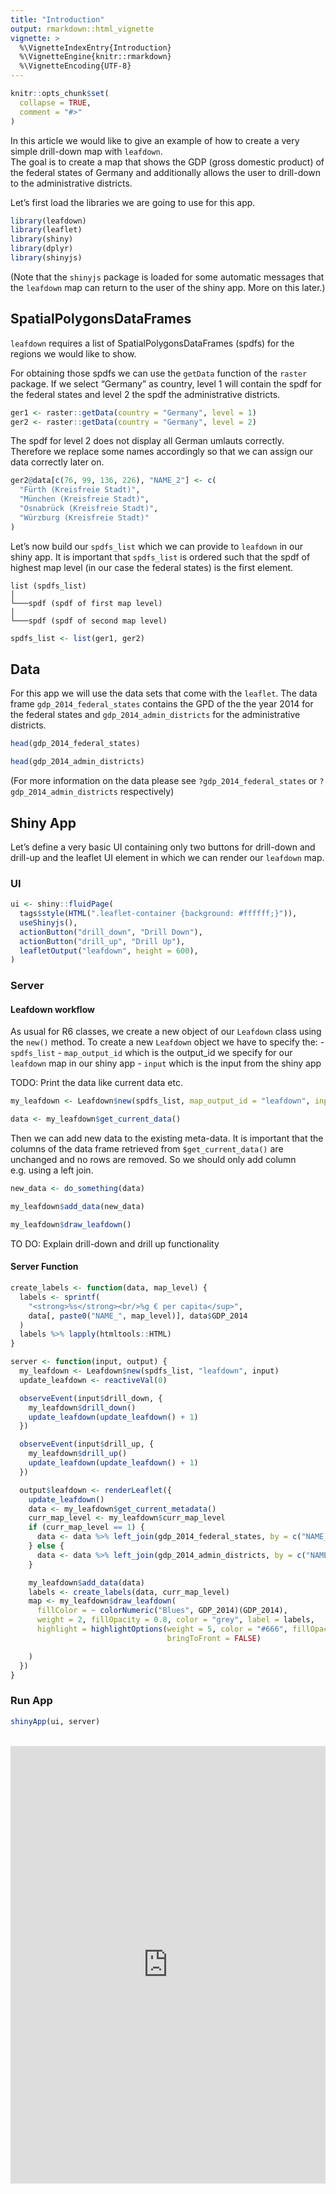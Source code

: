 ```yaml
---
title: "Introduction"
output: rmarkdown::html_vignette
vignette: >
  %\VignetteIndexEntry{Introduction}
  %\VignetteEngine{knitr::rmarkdown}
  %\VignetteEncoding{UTF-8}
---
```


```r
knitr::opts_chunk$set(
  collapse = TRUE,
  comment = "#>"
)
```

In this article we would like to give an example of how to create a very simple 
drill-down map with `leafdown`. \
The goal is to create a map that shows the GDP (gross domestic product) of the 
federal states of Germany and additionally allows the user to drill-down
to the administrative districts.

Let's first load the libraries we are going to use for this app. \

```r
library(leafdown)
library(leaflet)
library(shiny)
library(dplyr)
library(shinyjs)
```

(Note that the `shinyjs` package is loaded for some automatic messages that the 
`leafdown` map can return to the user of the shiny app. More on this later.)


## SpatialPolygonsDataFrames

`leafdown` requires a list of SpatialPolygonsDataFrames (spdfs) for the regions we would like to show.

For obtaining those spdfs we can use the `getData` function of the `raster` package.
If we select "Germany" as country, level 1 will contain the spdf for the federal states
and level 2 the spdf the administrative districts.
```r
ger1 <- raster::getData(country = "Germany", level = 1)
ger2 <- raster::getData(country = "Germany", level = 2)
```

The spdf for level 2 does not display all German umlauts correctly. Therefore we replace 
some names accordingly so that we can assign our data correctly later on.
```r
ger2@data[c(76, 99, 136, 226), "NAME_2"] <- c(
  "Fürth (Kreisfreie Stadt)",
  "München (Kreisfreie Stadt)",
  "Osnabrück (Kreisfreie Stadt)",
  "Würzburg (Kreisfreie Stadt)"
)
```

Let's now build our `spdfs_list` which we can provide to `leafdown` in our shiny app.
It is important that `spdfs_list` is ordered such that the spdf of highest map level 
(in our case the federal states) is the first element.

```
list (spdfs_list)
│   
└───spdf (spdf of first map level)
│
└───spdf (spdf of second map level)

```

```r
spdfs_list <- list(ger1, ger2)
```


## Data

For this app we will use the data sets that come with the `leaflet`.
The data frame `gdp_2014_federal_states`  contains the GPD of the the year 2014 for the federal 
states and `gdp_2014_admin_districts` for the administrative districts.

```r
head(gdp_2014_federal_states)
```

```r
head(gdp_2014_admin_districts)
```

(For more information on the data please see `?gdp_2014_federal_states` or
`?gdp_2014_admin_districts` respectively)

## Shiny App

Let's define a very basic UI containing only two buttons for drill-down and 
drill-up and the leaflet UI element in which we can render our `leafdown` map.

### UI
```r
ui <- shiny::fluidPage(
  tags$style(HTML(".leaflet-container {background: #ffffff;}")),
  useShinyjs(),
  actionButton("drill_down", "Drill Down"),
  actionButton("drill_up", "Drill Up"),
  leafletOutput("leafdown", height = 600),
)
```

### Server

#### Leafdown workflow

As usual for R6 classes, we create a new object of our `Leafdown` class using the
`new()` method.
To create a new `Leafdown` object we have to specify the:
- `spdfs_list`
- `map_output_id` which is the output_id we specify for our `leafdown` map in our shiny app
- `input` which is the input from the shiny app

TODO: Print the data like current data etc.
```r
my_leafdown <- Leafdown$new(spdfs_list, map_output_id = "leafdown", input = input)
```

```r
data <- my_leafdown$get_current_data()
```

Then we can add new data to the existing meta-data.
It is important that the columns of the data frame retrieved from `$get_current_data()` 
are unchanged and no rows are removed. So we should only add column e.g. using a left join.

```r
new_data <- do_something(data)
```


```r
my_leafdown$add_data(new_data)
```

```r
my_leafdown$draw_leafdown()
```

TO DO: Explain drill-down and drill up functionality


#### Server Function

```r
create_labels <- function(data, map_level) {
  labels <- sprintf(
    "<strong>%s</strong><br/>%g € per capita</sup>",
    data[, paste0("NAME_", map_level)], data$GDP_2014
  )
  labels %>% lapply(htmltools::HTML)
}
```


```r
server <- function(input, output) {
  my_leafdown <- Leafdown$new(spdfs_list, "leafdown", input)
  update_leafdown <- reactiveVal(0)

  observeEvent(input$drill_down, {
    my_leafdown$drill_down()
    update_leafdown(update_leafdown() + 1)
  })

  observeEvent(input$drill_up, {
    my_leafdown$drill_up()
    update_leafdown(update_leafdown() + 1)
  })

  output$leafdown <- renderLeaflet({
    update_leafdown()
    data <- my_leafdown$get_current_metadata()
    curr_map_level <- my_leafdown$curr_map_level
    if (curr_map_level == 1) {
      data <- data %>% left_join(gdp_2014_federal_states, by = c("NAME_1" = "Federal_State"))
    } else {
      data <- data %>% left_join(gdp_2014_admin_districts, by = c("NAME_2" = "Admin_District"))
    }

    my_leafdown$add_data(data)
    labels <- create_labels(data, curr_map_level)
    map <- my_leafdown$draw_leafdown(
      fillColor = ~ colorNumeric("Blues", GDP_2014)(GDP_2014),
      weight = 2, fillOpacity = 0.8, color = "grey", label = labels,
      highlight = highlightOptions(weight = 5, color = "#666", fillOpacity = 0.7,
                                   bringToFront = FALSE)

    )
  })
}
```

### Run App
```r
shinyApp(ui, server)
```

<style>
.shiny-app-frame {
  position: relative;
  height: 700px;
}
.shiny-app-frame iframe {
  width: 100%;
  height: 100%;
  border: none;
}
</style>

<br>
<div class="shiny-app-frame"> 
<iframe src="https://andreasho95.shinyapps.io/leafdown-basic-example/">
</iframe>
</div>



